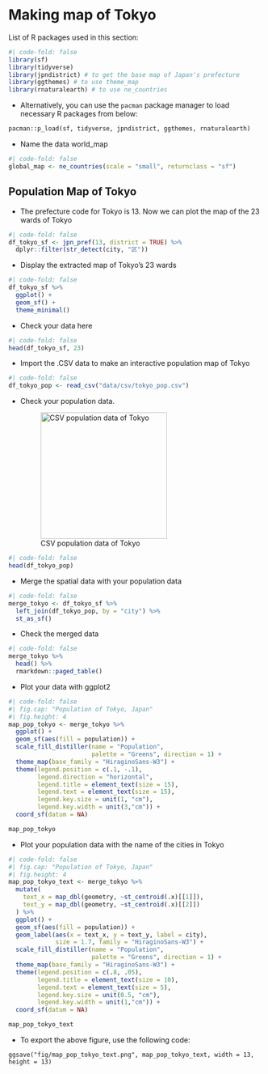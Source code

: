 # Making map of Tokyo

List of R packages used in this section:

```r
#| code-fold: false
library(sf)
library(tidyverse)
library(jpndistrict) # to get the base map of Japan's prefecture
library(ggthemes) # to use theme_map
library(rnaturalearth) # to use ne_countries
```

-   Alternatively, you can use the `pacman` package manager to load necessary R packages from below:

```txt
pacman::p_load(sf, tidyverse, jpndistrict, ggthemes, rnaturalearth)
```

-   Name the data world_map

```r
#| code-fold: false
global_map <- ne_countries(scale = "small", returnclass = "sf")
```

## Population Map of Tokyo

-   The prefecture code for Tokyo is 13. Now we can plot the map of the 23 wards of Tokyo

```r
#| code-fold: false
df_tokyo_sf <- jpn_pref(13, district = TRUE) %>% 
  dplyr::filter(str_detect(city, "区")) 
```

-   Display the extracted map of Tokyo's 23 wards

```r
#| code-fold: false
df_tokyo_sf %>%
  ggplot() +
  geom_sf() +
  theme_minimal()
```

-   Check your data here

```r
#| code-fold: false
head(df_tokyo_sf, 23)
```

-   Import the .CSV data to make an interactive population map of Tokyo

```r
#| code-fold: false
df_tokyo_pop <- read_csv("data/csv/tokyo_pop.csv")
```

-   Check your population data.

    ![CSV population data of Tokyo](figures/14.1.jpg){width="250"}

```r
#| code-fold: false
head(df_tokyo_pop)
```

-   Merge the spatial data with your population data

```r
#| code-fold: false
merge_tokyo <- df_tokyo_sf %>% 
  left_join(df_tokyo_pop, by = "city") %>% 
  st_as_sf()
```

-   Check the merged data

```r
#| code-fold: false
merge_tokyo %>% 
  head() %>% 
  rmarkdown::paged_table()
```

-   Plot your data with ggplot2

```r
#| code-fold: false
#| fig.cap: "Population of Tokyo, Japan"
#| fig.height: 4
map_pop_tokyo <- merge_tokyo %>% 
  ggplot() +
  geom_sf(aes(fill = population)) +
  scale_fill_distiller(name = "Population",
                       palette = "Greens", direction = 1) +
  theme_map(base_family = "HiraginoSans-W3") +
  theme(legend.position = c(.1, -.1),
        legend.direction = "horizontal",
        legend.title = element_text(size = 15), 
        legend.text = element_text(size = 15),
        legend.key.size = unit(1, "cm"),
        legend.key.width = unit(3,"cm")) +
  coord_sf(datum = NA) 

map_pop_tokyo
```

-   Plot your population data with the name of the cities in Tokyo

```r
#| code-fold: false
#| fig.cap: "Population of Tokyo, Japan"
#| fig.height: 4
map_pop_tokyo_text <- merge_tokyo %>% 
  mutate(
    text_x = map_dbl(geometry, ~st_centroid(.x)[[1]]),
    text_y = map_dbl(geometry, ~st_centroid(.x)[[2]])
  ) %>% 
  ggplot() +
  geom_sf(aes(fill = population)) +
  geom_label(aes(x = text_x, y = text_y, label = city), 
             size = 1.7, family = "HiraginoSans-W3") +
  scale_fill_distiller(name = "Population",
                       palette = "Greens", direction = 1) +
  theme_map(base_family = "HiraginoSans-W3") +
  theme(legend.position = c(.8, .05),
        legend.title = element_text(size = 10), 
        legend.text = element_text(size = 5),
        legend.key.size = unit(0.5, "cm"),
        legend.key.width = unit(1,"cm")) +
  coord_sf(datum = NA) 

map_pop_tokyo_text
```

-   To export the above figure, use the following code:

```         
ggsave("fig/map_pop_tokyo_text.png", map_pop_tokyo_text, width = 13, height = 13)
```
